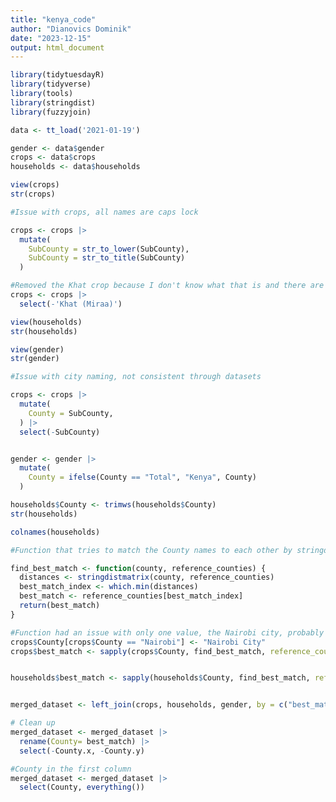 ```yaml
---
title: "kenya_code"
author: "Dianovics Dominik"
date: "2023-12-15"
output: html_document
---
```


```r
library(tidytuesdayR)
library(tidyverse)
library(tools)
library(stringdist)
library(fuzzyjoin)
```

```r
data <- tt_load('2021-01-19')

gender <- data$gender
crops <- data$crops
households <- data$households
```

```r
view(crops)
str(crops)

#Issue with crops, all names are caps lock

crops <- crops |> 
  mutate(
    SubCounty = str_to_lower(SubCounty),
    SubCounty = str_to_title(SubCounty)
  )

#Removed the Khat crop because I don't know what that is and there are too many missing values
crops <- crops |> 
  select(-'Khat (Miraa)')

view(households)
str(households)

view(gender)
str(gender)

#Issue with city naming, not consistent through datasets

crops <- crops |> 
  mutate(
    County = SubCounty,
  ) |> 
  select(-SubCounty)


gender <- gender |> 
  mutate(
    County = ifelse(County == "Total", "Kenya", County)
  )

households$County <- trimws(households$County)
str(households)

colnames(households)

#Function that tries to match the County names to each other by stringdist

find_best_match <- function(county, reference_counties) {
  distances <- stringdistmatrix(county, reference_counties)
  best_match_index <- which.min(distances)
  best_match <- reference_counties[best_match_index]
  return(best_match)
}

#Function had an issue with only one value, the Nairobi city, probably due to two words in the name
crops$County[crops$County == "Nairobi"] <- "Nairobi City"
crops$best_match <- sapply(crops$County, find_best_match, reference_counties = gender$County)


households$best_match <- sapply(households$County, find_best_match, reference_counties = gender$County)


merged_dataset <- left_join(crops, households, gender, by = c("best_match"))

# Clean up 
merged_dataset <- merged_dataset |> 
  rename(County= best_match) |> 
  select(-County.x, -County.y)

#County in the first column
merged_dataset <- merged_dataset |> 
  select(County, everything())

```

```r

```

